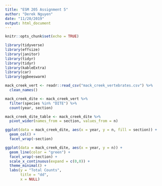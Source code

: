 ```yaml
---
title: "ESM 205 Assignment 5"
author: "Derek Nguyen"
date: "11/20/2019"
output: html_document
---
```


```r
knitr::opts_chunk$set(echo = TRUE)
```




```r
library(tidyverse)
library(effsize)
library(janitor)
library(tidyr)
library(tidyr)
library(kableExtra)
library(car)
library(ggbeeswarm)
```


```r
mack_creek_vert <- readr::read_csv("mack_creek_vertebrates.csv") %>% 
  clean_names()
```



```r
mack_creek_dite <- mack_creek_vert %>% 
  filter(species %in% "DITE") %>% 
  count(year, section)

mack_creek_dite_table <- mack_creek_dite %>% 
  pivot_wider(names_from = section, values_from = n)
```

```r
ggplot(data = mack_creek_dite, aes(x = year, y = n, fill = section)) +
  geom_col() +
  facet_wrap(~section)
```

```r
ggplot(data = mack_creek_dite, aes(x = year, y = n)) +
  geom_line(color = "green") +
  facet_wrap(~section) +
  scale_x_continuous(expand = c(0,0)) +
  theme_minimal() +
  labs(y = "Total Counts",
       title = "dd",
       x = NULL)
```









